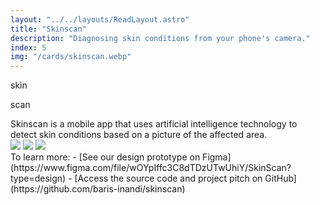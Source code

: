 ```yaml
---
layout: "../../layouts/ReadLayout.astro"
title: "Skinscan"
description: "Diagnosing skin conditions from your phone's camera."
index: 5
img: "/cards/skinscan.webp"
---
```


<div class="text-8xl font-medium leading-[50%] pt-8">
  <p>skin</p>
  <p>scan</p>
</div>

<div class="text-dimmed pb-10">
Skinscan is a mobile app that uses artificial intelligence technology to detect skin conditions based on a picture of the affected area.
</div>

<img class="pb-10" src="/readassets/sksc1.webp" draggable="false" />
<img class="pb-10" src="/readassets/sksc2.webp" draggable="false" />
<img class="pb-10" src="/readassets/sksc3.webp" draggable="false" />

<div class="py-16">
  To learn more:
  - [See our design prototype on Figma](https://www.figma.com/file/wOYpIffc3C8dTDzUTwUhiY/SkinScan?type=design)
  - [Access the source code and project pitch on GitHub](https://github.com/baris-inandi/skinscan)
</div>